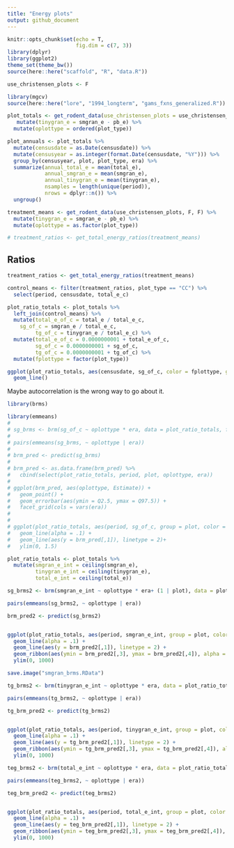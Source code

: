 ```yaml
---
title: "Energy plots"
output: github_document
---
```


```r
knitr::opts_chunk$set(echo = T,
                      fig.dim = c(7, 3))
library(dplyr)
library(ggplot2)
theme_set(theme_bw())
source(here::here("scaffold", "R", "data.R"))
```

```r

use_christensen_plots <- F

library(mgcv)
source(here::here("lore", "1994_longterm", "gams_fxns_generalized.R"))

plot_totals <- get_rodent_data(use_christensen_plots = use_christensen_plots, return_plot = T) %>%
   mutate(tinygran_e = smgran_e - pb_e) %>%
  mutate(oplottype = ordered(plot_type))

plot_annuals <- plot_totals %>%
  mutate(censusdate = as.Date(censusdate)) %>%
  mutate(censusyear = as.integer(format.Date(censusdate, "%Y"))) %>%
  group_by(censusyear, plot, plot_type, era) %>%
  summarize(annual_total_e = mean(total_e),
            annual_smgran_e = mean(smgran_e),
            annual_tinygran_e = mean(tinygran_e),
            nsamples = length(unique(period)),
            nrows = dplyr::n()) %>%
  ungroup()

treatment_means <- get_rodent_data(use_christensen_plots, F, F) %>%
  mutate(tinygran_e = smgran_e - pb_e) %>%
  mutate(oplottype = as.factor(plot_type))

# treatment_ratios <- get_total_energy_ratios(treatment_means)

```


## Ratios


```r
treatment_ratios <- get_total_energy_ratios(treatment_means) 

control_means <- filter(treatment_ratios, plot_type == "CC") %>%
  select(period, censusdate, total_e_c)

plot_ratio_totals <- plot_totals %>%
  left_join(control_means) %>%
  mutate(total_e_of_c = total_e / total_e_c,
    sg_of_c = smgran_e / total_e_c,
         tg_of_c = tinygran_e / total_e_c) %>%
  mutate(total_e_of_c = 0.0000000001 + total_e_of_c,
         sg_of_c = 0.0000000001 + sg_of_c,
         tg_of_c = 0.0000000001 + tg_of_c) %>%
  mutate(fplottype = factor(plot_type))

```

```r

ggplot(plot_ratio_totals, aes(censusdate, sg_of_c, color = fplottype, group = plot)) +
  geom_line()

```

<!-- ```{r} -->

<!-- library(lme4) -->
<!-- library(emmeans) -->


<!-- sg_glm <- glm(sg_of_c ~ oplottype * era, data = plot_ratio_totals, family = Gamma) -->

<!-- pairs(emmeans(sg_glm, ~ oplottype |era)) -->


<!-- sg_glm2 <- glm(sg_of_c ~ oplottype * era + plot, data = plot_ratio_totals, family = Gamma) -->

<!-- pairs(emmeans(sg_glm2, ~ oplottype |era)) -->


<!-- sg_glmer <- glmer(sg_of_c ~ oplottype * era + (period | plot), data = plot_ratio_totals, family = Gamma) -->

<!-- summary(sg_glmer) -->


<!-- sg_emmeans <- emmeans(sg_glmer, specs = ~ oplottype | era) -->

<!-- pairs(sg_emmeans) -->


<!-- sg_glmer2 <- glmer(sg_of_c ~ oplottype * era + (1 | plot) + (period | plot), data = plot_ratio_totals, family = Gamma) -->

<!-- summary(sg_glmer2) -->

<!-- library(emmeans) -->

<!-- sg_emmeans2 <- emmeans(sg_glmer2, specs = ~ oplottype | era) -->

<!-- pairs(sg_emmeans2) -->



<!-- sg_glmer3 <- glmer(sg_of_c ~ oplottype * era + (1 | plot) , data = plot_ratio_totals, family = Gamma) -->

<!-- summary(sg_glmer3) -->

<!-- library(emmeans) -->

<!-- sg_emmeans3 <- emmeans(sg_glmer3, specs = ~ oplottype | era) -->

<!-- pairs(sg_emmeans3) -->

<!-- ``` -->


<!-- ```{r} -->

<!-- sg_pred <- plot_ratio_totals %>% -->
<!--   select(period, oplottype, era, plot, sg_of_c) %>% -->
<!--   mutate(glm_pred = predict(sg_glm, type = "response"), -->
<!--          glm2_pred = predict(sg_glm2, type = "response"), -->
<!--          glmer1_pred = predict(sg_glmer, type = "response", re.form=NA), -->
<!--          glmer2_pred = predict(sg_glmer2, type = "response", re.form=NA), -->
<!--          glmer3_pred = predict(sg_glmer3, type = "response", re.form=NA)) -->

<!-- ggplot(sg_pred, aes(period, sg_of_c, group = plot, color = oplottype)) + -->
<!--   geom_line(alpha = .1) + -->
<!--   geom_line(aes(y = glm_pred), linetype = 2) + -->
<!--   ylim(0, 1.5) -->

<!-- ggplot(sg_pred, aes(period, sg_of_c, group = plot, color = oplottype)) + -->
<!--   geom_line(alpha = .1) + -->
<!--   geom_line(aes(y = glm2_pred), linetype = 2) + -->
<!--   ylim(0, 1.5) -->
<!-- ggplot(sg_pred, aes(period, sg_of_c, group = plot, color = oplottype)) + -->
<!--   geom_line(alpha = .1) + -->
<!--   geom_line(aes(y = glmer1_pred), linetype = 2) + -->
<!--   ylim(0, 1.5) -->

<!-- ggplot(sg_pred, aes(period, sg_of_c, group = plot, color = oplottype)) + -->
<!--   geom_line(alpha = .1) + -->
<!--   geom_line(aes(y = glmer2_pred), linetype = 2) + -->
<!--   ylim(0, 1.5) -->

<!-- ggplot(sg_pred, aes(period, sg_of_c, group = plot, color = oplottype)) + -->
<!--   geom_line(alpha = .1) + -->
<!--   geom_line(aes(y = glmer3_pred), linetype = 2) + -->
<!--   ylim(0, 1.5) -->

<!-- ``` -->

Maybe autocorrelation is the wrong way to go about it.


<!-- ```{r broken linear} -->

<!-- sg_b <- glm(sg_of_c ~ period + oplottype*era, data = plot_ratio_totals, family = "Gamma") -->

<!-- pairs(emmeans(sg_b, ~ oplottype | era)) -->


<!-- sg_b2 <- glm(sg_of_c ~ period + oplottype*era + plot, data = plot_ratio_totals, family = "Gamma") -->

<!-- pairs(emmeans(sg_b2, ~ oplottype | era)) -->

<!-- sg_b_pred <- plot_ratio_totals %>% -->
<!--   select(period, oplottype, era, plot, sg_of_c) %>% -->
<!--   mutate(glm_pred = predict(sg_b, type = "response"), -->
<!--          glm_pred2 = predict(sg_b2, type = "response")) -->
<!-- ggplot(sg_b_pred, aes(period, sg_of_c, group = plot, color = oplottype)) + -->
<!--   geom_line(alpha = .1) + -->
<!--   geom_line(aes(y = glm_pred), linetype = 2) + -->
<!--   ylim(0, 1.5) -->


<!-- ggplot(sg_b_pred, aes(period, sg_of_c, group = plot, color = oplottype)) + -->
<!--   geom_line(alpha = .1) + -->
<!--   geom_line(aes(y = glm_pred2), linetype = 2) + -->
<!--   ylim(0, 1.5) -->
<!-- ``` -->

```r

library(brms)

library(emmeans)
# 
# sg_brms <- brm(sg_of_c ~ oplottype * era, data = plot_ratio_totals, family = Gamma)
# 
# pairs(emmeans(sg_brms, ~ oplottype | era))
# 
# brm_pred <- predict(sg_brms)
# 
# brm_pred <- as.data.frame(brm_pred) %>%
#   cbind(select(plot_ratio_totals, period, plot, oplottype, era))
# 
# ggplot(brm_pred, aes(oplottype, Estimate)) +
#   geom_point() +
#   geom_errorbar(aes(ymin = Q2.5, ymax = Q97.5)) +
#   facet_grid(cols = vars(era))
# 
# 
# ggplot(plot_ratio_totals, aes(period, sg_of_c, group = plot, color = oplottype, fill = oplottype)) +
#   geom_line(alpha = .1) +
#   geom_line(aes(y = brm_pred[,1]), linetype = 2)+
#   ylim(0, 1.5)

plot_ratio_totals <- plot_totals %>%
  mutate(smgran_e_int = ceiling(smgran_e),
         tinygran_e_int = ceiling(tinygran_e),
         total_e_int = ceiling(total_e))

sg_brms2 <- brm(smgran_e_int ~ oplottype * era+ (1 | plot), data = plot_ratio_totals, family = poisson)

pairs(emmeans(sg_brms2, ~ oplottype | era))

brm_pred2 <- predict(sg_brms2)


ggplot(plot_ratio_totals, aes(period, smgran_e_int, group = plot, color = oplottype, fill = oplottype)) +
  geom_line(alpha = .1) +
  geom_line(aes(y = brm_pred2[,1]), linetype = 2) +
  geom_ribbon(aes(ymin = brm_pred2[,3], ymax = brm_pred2[,4]), alpha = .3) +
  ylim(0, 1000)

save.image("smgran_brms.RData")

```

```r

tg_brms2 <- brm(tinygran_e_int ~ oplottype * era, data = plot_ratio_totals, family = poisson)

pairs(emmeans(tg_brms2, ~ oplottype | era))

tg_brm_pred2 <- predict(tg_brms2)


ggplot(plot_ratio_totals, aes(period, tinygran_e_int, group = plot, color = oplottype, fill = oplottype)) +
  geom_line(alpha = .1) +
  geom_line(aes(y = tg_brm_pred2[,1]), linetype = 2) +
  geom_ribbon(aes(ymin = tg_brm_pred2[,3], ymax = tg_brm_pred2[,4]), alpha = .3) +
  ylim(0, 1000)

```


```r

teg_brms2 <- brm(total_e_int ~ oplottype * era, data = plot_ratio_totals, family = poisson)

pairs(emmeans(teg_brms2, ~ oplottype | era))

teg_brm_pred2 <- predict(teg_brms2)


ggplot(plot_ratio_totals, aes(period, total_e_int, group = plot, color = oplottype, fill = oplottype)) +
  geom_line(alpha = .1) +
  geom_line(aes(y = teg_brm_pred2[,1]), linetype = 2) +
  geom_ribbon(aes(ymin = teg_brm_pred2[,3], ymax = teg_brm_pred2[,4]), alpha = .3) +
  ylim(0, 1000)

```